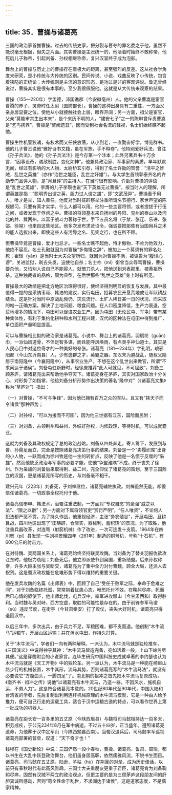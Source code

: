 ```yaml
---
---
---
```

title: 35．曹操与诸葛亮
---




三国的政治家首推曹操。过去的传统史家，把分裂与篡夺的罪名委之于他，虽然不能说毫无根据，但失之片面。其实曹操是主张统一的，他活着时始终不敢称帝，他死后儿子称帝，引起刘备、孙权相继称帝，复兴汉室终于成为泡影。

舞台上的曹操与历史上的曹操存在着极大的距离，甚至强烈的反差。这从社会学角度来研究，是小传统与大传统的区别。民间传说、小说、戏曲反映了小传统，包含着狭隘的正统论；大传统则是主流的意识形态，是功过是非的客观评说。鲁迅曾经说过，曹操其实是很有本事的，至少我很佩服他。这就是从大传统来观察的结果。

曹操（155—220年）字孟德，沛国谯郡（今安徽亳州）人。他的父亲曹嵩是宦官曹腾的养子，灵帝时任太尉（国防部长）。曹操的这种出身具有二重性，一方面父亲身居显要之位，使他从小就接触社会上层，眼界开阔；另一方面，祖父是宦官，父亲“莫能审其生出本末”，是个来历不明的人，“建安七子”之一的陈琳曾斥责曹嵩是“乞丐携养”，曹操是“赘阉遗丑”，因而受到社会名流的轻视，名士们始终瞧不起他。

曹操生性机警狡谲，有权术而又任侠放荡，从小到老，一直勤奋好学，博览群书。他的儿子曹丕说他“雅好诗书文籍，虽在军旅，手不释卷”。他特别爱好兵法，曾注《孙子兵法》，他的《孙子兵法注》是今存第一个注本；此外另著兵书十万余言，“因事设奇，谲敌制胜，变化如神”。他兼具政治家、军事家的素质，早年默默无闻，经过有影响的大人物、太尉桥玄引荐，得到了名士许劭的赞誉：“清平之奸贼，乱世之英雄”（亦作“治世之能臣，乱世之奸雄”）。与太学生首领郭泰齐名的许劭专门品评人物，是“月旦评”的主持人，在当时很有影响。许劭对曹操的评语是“乱世之英雄”，李膺的儿子李瓒也说“天下英雄无过曹操”。按当时人的理解，所谓英雄是指：“聪明秀出谓之英，胆力过人谓之雄”，即“文武茂异”。曹操善于用人，唯才是举，知人善任。他反对当时征辟察举注重所谓名节德行、家世声望的陈规陋习，只要有真才实学，什么人都可以用。他的一些主要将领，或者提拔于行伍之间，或者发现于俘虏之中。曹操的将领基本来自扬州的丹阳、兖州的泰山以及河北的并、冀两州，以富于战斗力著称于世，手下五员名将（于禁、张辽、乐进、张郃、徐晃）也来自这些地区。他多次发布求贤诏令，强调要把那些有治国用兵之术的能人选拔出来，即使这些人有污辱之名、见笑之行，也在所不顾。

但曹操毕竟是曹操，爱才也忌才。一些名士瞧不起他，恃才傲物，不肯为他效力，他绝不容忍。名士孔融就因为对曹操“多侮慢之辞”，被加上一个莫须有的罪名处死；崔琰（yǎn）是当时士大夫众望所归，就因为对曹操不满，被诬告为“腹诽心谤”，关进监狱，剃去头发，迫使他自杀；名士祢（mí）衡曾当众辱骂曹操，曹操要杀他，又怕别人说自己不能容人，就借刀杀人，把他送到刘表那里，被黄祖所杀。这种独裁者的品格，颇为典型，在后世那些“乱世之英雄”身上时有所见。

曹操最大的政绩是把北方地区治理得很好，使经济得到明显的恢复与发展。其中最值得一提的是采纳枣祗、韩浩的建议，实行屯田，招募农民开垦荒地或让军队耕战结合。这是针对当时中原战乱频仍、灾荒流行、土旷人稀日甚一日的状况，而采取的唯一正确方案，解决了土地问题、粮食问题。在人口密度降低，生产力衰退，空荒地增多的情况下，屯田可以促进农业生产。因为屯田（无论民屯、军屯）带有某种集体性，有利于集约化耕种和水利工程兴建，汉代的区种法在屯田中得到推广，单位面积产量明显提高。

可以与曹操相比拟的政治家是诸葛亮。小说中、舞台上的诸葛亮，羽扇纶（guān）巾，一派仙风道骨，不但足智多谋，而且能呼风唤雨，有点类乎神仙道士。其实是人民心目中对这位奇才的一种美好的夸张。诸葛亮（181—234年）字孔明，琅邪阳都（今山东沂南县）人，少有逸群之才，英霸之器。东汉末为避战乱，随叔父隐居于南阳隆中（今襄阳隆中），从事农业生产，不想在这个乱世出来做官，所谓“不求闻达于诸侯”。刘备屯驻新野时，经徐庶推荐“此人可就见，不可屈致”，刘备三顾茅庐，请诸葛亮出来帮助他争夺天下。诸葛亮身在茅庐，其实对国家政治十分关心，对形势了如指掌，他给刘备分析形势作出决策的著名“隆中对”（《诸葛亮文集》称为“草庐对”）指出：

（一）对曹操，“不可与争锋”，因为他已拥有百万之众的军队，且又有“挟天子而令诸侯”那种声势；

（二）对孙权，“可以为援而不可图”，因为他三世据有江东，国险而民附；

（三）对刘备，占领荆州和益州，外结好孙权，内修政理，等待时机，可以成就霸业。

这就为刘备及其政权规定了总的政治战略。刘备从四处奔走，寄人篱下，发展到与曹、孙鼎足而立，完全是按照诸葛亮决策行事的结果。刘备是一个“卖履织席”出身的小人物，一跃而成为徐州牧是他一生的转折点，反映了他是一名惯于反噬的“枭雄”。然而他缺乏政治与军事的必要才能，使他“争盟淮隅”不成，终于丧失了徐州。作为枭雄的刘备后来取得荆、益二州，完全仰仗了诸葛亮的策划，至于三国鼎立的汉国，更是诸葛亮所写的历史，与刘备毫不相干。

建兴元年（223年）刘备死，子刘禅继位，诸葛亮辅佐执政。刘禅虽然无能，却很信任诸葛亮，一切政事全权托付于他。

诸葛亮信奉申、韩法术，治蜀注重法制，一方面对“专权自恣”的豪强“威之以法”、“限之以爵”；另一方面对下属将领官吏“赏罚严明”，“任人唯贤”，不论何人犯法都严惩不贷。为了持久作战，他重视经济，主张“务农殖谷”，开展屯田，且耕且战，四川地区出现了“田畴辟，仓廪实，器械利，蓄积饶”的景况。为了取胜，他注重兵器改革，对连弩（射箭机械）作了改进，一次可连发十支箭。1964年在四川郫（pí）县发现一件刘禅景耀四年（261年）制造的铜弩机，号称“十石机”，有600公斤的射击力。

在对待魏、吴两国关系上，诸葛亮始终坚持联吴攻魏。当刘备为了替关羽报仇欲攻江东时，他极力劝阻；刘备死后，他立即派使节到吴国，重新结盟。后来孙权称帝，许多大臣主张与吴断交，诸葛亮为了集中全力对付曹魏，顾全大局，还派人去祝贺。这是蜀汉政权能在危难形势下得以维持的重要关键。

他在发兵攻魏的名篇《出师表》中，回顾了自己“受任于败军之际，奉命于危难之间”，对于刘备临终托孤，常常抱着忧患心态，唯恐托付不效。在鞠躬尽瘁，死而后已心情的驱使下，他出师北伐，屯兵汉中，率军进攻祁山（今甘肃西和）取得胜利。当时魏与吴对峙，西方空虚，取胜的可能性是存在的。由于前锋参军马谡（sù）违反节度，在街亭（今甘肃秦安）打了败仗，丧失大好时机，诸葛亮只得退回汉中。

以后三年中，多次出兵，由于兵力不足，军粮困难，都不支而退。他创制“木牛流马”运粮车，开展山区运输；并在渭水屯田，作持久打算。

关于“木牛流马”，学者们一向有两种解释。一派认为，木牛流马就是独轮推车，《三国演义》中说得神乎其神：“木牛流马皆造完备，宛如活着一般，上山下岭务尽其便。”这是穿凿附会的小说家言。连毕生研究中国科技史成就卓著的李约瑟也认为木牛流马就是《天工开物》中的独轮车。另一派认为，木牛流马是一种能在崎岖山路步行的机械装置，木牛其形，流马其势，否则诸葛亮写的“木牛流马法”，就没有必要说它“方腹曲头，一脚四足”了。南北朝的祖冲之首先把木牛流马复原成功，《南齐书 · 祖冲之传》说他“以诸葛亮有木牛流马，乃造一器，不因风水，施机自运，不劳人力”。这是符合诸葛亮本意的。20世纪80年代至90年代，中国大陆和台湾省的学者，先后复制出利用连杆机械原理的木牛流马模型，它是一种由人给予推力，便可自己行走的运载工具，适合于汉中运粮古道的特点，可以看作世界上第一批成功的机器人。

诸葛亮在距长安一百多里的五丈原（今陕西眉县）与魏将司马懿相持达一百多天，积劳成疾，于公元234年8月在军中病逝，不过五十四岁，正当盛年。遵照诸葛亮遗命，为他葬于汉中定军山（今陕西勉县西南）。当蜀汉退兵后，司马懿率军巡视诸葛亮部署的营垒，叹道：“天下奇才也！”

钱穆在《国史新论》中说：三国俨然一段小春秋，曹操、诸葛亮、鲁肃、周瑜，都以书生在大乱中跃登政治舞台，他们虽身居高职，依然儒雅风流，不脱书生面目。诸葛亮、司马懿在五丈原，陆逊、羊祜（hù）在荆襄的对垒，成为历史佳话，以前只有春秋时代有此高风雅趣。三国士大夫重朋友更重于君臣，诸葛亮肯为刘备鞠躬尽瘁，固然有汉贼不两立的政治观点，但更主要的是为三顾茅庐这段朋友间的肝胆真诚所感动，否则“苟全性命于乱世，不求闻达于诸侯”，这是道家态度，不是儒家精神。